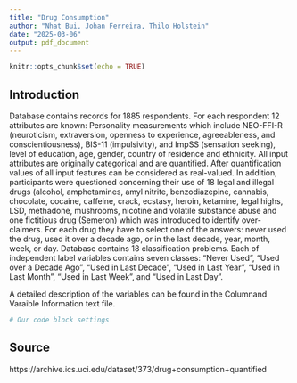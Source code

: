 ```yaml
---
title: "Drug Consumption"
author: "Nhat Bui, Johan Ferreira, Thilo Holstein"
date: "2025-03-06"
output: pdf_document
---
```


```r
knitr::opts_chunk$set(echo = TRUE)
```

## Introduction

Database contains records for 1885 respondents. For each respondent 12 attributes are known: Personality measurements which include NEO-FFI-R (neuroticism, extraversion, openness to experience, agreeableness, and conscientiousness), BIS-11 (impulsivity), and ImpSS (sensation seeking), level of education, age, gender, country of residence and ethnicity. All input attributes are originally categorical and are quantified. After quantification values of all input features can be considered as real-valued. In addition, participants were questioned concerning their use of 18 legal and illegal drugs (alcohol, amphetamines, amyl nitrite, benzodiazepine, cannabis, chocolate, cocaine, caffeine, crack, ecstasy, heroin, ketamine, legal highs, LSD, methadone, mushrooms, nicotine and volatile substance abuse and one fictitious drug (Semeron) which was introduced to identify over-claimers. For each drug they have to select one of the answers: never used the drug, used it over a decade ago, or in the last decade, year, month, week, or day.
Database contains 18 classification problems. Each of independent label variables contains seven classes: "Never Used", "Used over a Decade Ago", "Used in Last Decade", "Used in Last Year", "Used in Last Month", "Used in Last Week", and "Used in Last Day".

A detailed description of the variables can be found in the Columnand Varaible Information text file.

```r
# Our code block settings
```

## Source
https://archive.ics.uci.edu/dataset/373/drug+consumption+quantified